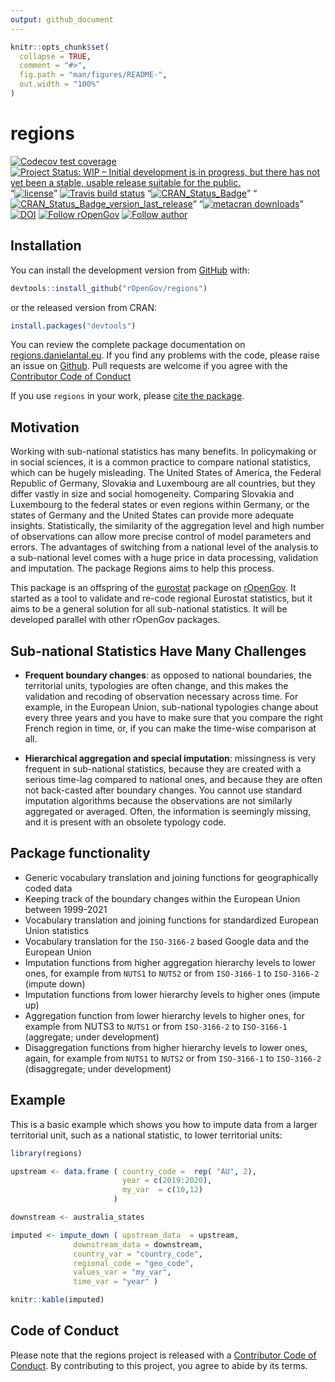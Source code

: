 ```yaml
---
output: github_document
---
```


<!-- README.md is generated from README.Rmd. Please edit that file -->

```r
knitr::opts_chunk$set(
  collapse = TRUE,
  comment = "#>",
  fig.path = "man/figures/README-",
  out.width = "100%"
)
```

# regions

<!-- badges: start -->
[![Codecov test coverage](https://codecov.io/gh/antaldaniel/regions/branch/master/graph/badge.svg)](https://codecov.io/gh/antaldaniel/regions?branch=master)
[![Project Status: WIP – Initial development is in progress, but there has not yet been a stable, usable release suitable for the public.](https://www.repostatus.org/badges/latest/wip.svg)](https://www.repostatus.org/#wip)
"[![license](https://img.shields.io/badge/license-GPL--3-blue.svg)](https://www.gnu.org/licenses/gpl-3.0.en.html)"
[![Travis build status](https://travis-ci.org/antaldaniel/regions.svg?branch=master)](https://travis-ci.org/antaldaniel/regions)
"[![CRAN_Status_Badge](https://www.r-pkg.org/badges/version/regions)](https://cran.r-project.org/package=regions)"
"[![CRAN_Status_Badge_version_last_release](https://www.r-pkg.org/badges/version-last-release/regions)](https://cran.r-project.org/package=regions)"
"[![metacran downloads](https://cranlogs.r-pkg.org/badges/regions)](https://cran.r-project.org/package=regions)"
[![DOI](https://zenodo.org/badge/DOI/10.5281/zenodo.3825696.svg)](https://doi.org/10.5281/zenodo.3825696)
[![Follow rOpenGov](https://img.shields.io/twitter/follow/ropengov.svg?style=social)](https://twitter.com/intent/follow?screen_name=ropengov) 
[![Follow author](https://img.shields.io/twitter/follow/antaldaniel.svg?style=social)](https://twitter.com/intent/follow?screen_name=antaldaniel)
<!-- badges: end -->

## Installation

You can install the development version from [GitHub](https://github.com/) with:

```r
devtools::install_github("rOpenGov/regions")
```

or the released version from CRAN:

```r
install.packages("devtools")
```

You can review the complete package documentation on  [regions.danielantal.eu](http://regions.danielantal.eu/). If you find any problems with the code, please raise an issue on [Github](https://github.com/antaldaniel/regions). Pull requests are welcome if you agree with the [Contributor Code of Conduct](https://contributor-covenant.org/version/2/0/CODE_OF_CONDUCT.html)

If you use `regions` in your work, please [cite the package](https://doi.org/10.5281/zenodo.3825696).

## Motivation 

Working with sub-national statistics has many benefits.  In policymaking or in social sciences, it is a common practice to compare national statistics, which can be hugely misleading.  The United States of America, the Federal Republic of Germany, Slovakia and Luxembourg are all countries, but they differ vastly in size and social homogeneity.  Comparing Slovakia and Luxembourg to the federal states or even regions within Germany, or the states of Germany and the United States can provide more adequate insights.  Statistically, the similarity of the aggregation level and high number of observations can allow more precise control of model parameters and errors.
The advantages of switching from a national level of the analysis to a sub-national level comes with a huge price in data processing, validation and imputation.  The package Regions aims to help this process.

This package is an offspring of the [eurostat](http://ropengov.github.io/eurostat/) package on [rOpenGov](http://ropengov.github.io/). It started as a tool to validate and re-code regional Eurostat statistics, but it aims to be a general solution for all sub-national statistics. It will be developed parallel with other rOpenGov packages.

## Sub-national Statistics Have Many Challenges

- __Frequent boundary changes__:  as opposed to national boundaries, the territorial units, typologies are often change, and this makes the validation and recoding of observation necessary across time.  For example, in the European Union, sub-national typologies change about every three years and you have to make sure that you compare the right French region in time, or, if you can make the time-wise comparison at all.

- __Hierarchical aggregation and special imputation__: missingness is very frequent in sub-national statistics, because they are created with a serious time-lag compared to national ones, and because they are often not back-casted after boundary changes.  You cannot use standard imputation algorithms because the observations are not similarly aggregated or averaged.  Often, the information is seemingly missing, and it is present with an obsolete typology code.

## Package functionality 

* Generic vocabulary translation and joining functions for geographically coded data
* Keeping track of the boundary changes within the European Union between 1999-2021
* Vocabulary translation and joining functions for standardized European Union statistics
* Vocabulary translation for the `ISO-3166-2` based Google data and the European Union
* Imputation functions from higher aggregation hierarchy levels to lower ones, for example from `NUTS1` to `NUTS2` or from `ISO-3166-1` to `ISO-3166-2` (impute down)
* Imputation functions from lower hierarchy levels to higher ones (impute up)
* Aggregation function from lower hierarchy levels to higher ones, for example from NUTS3 to `NUTS1` or from `ISO-3166-2` to `ISO-3166-1` (aggregate; under development)
* Disaggregation functions from higher hierarchy levels to lower ones, again, for example from `NUTS1` to `NUTS2` or from `ISO-3166-1` to `ISO-3166-2`  (disaggregate; under development)

## Example

This is a basic example which shows you how to impute data from a larger territorial unit, such as a national statistic, to lower territorial units:

```r
library(regions)

upstream <- data.frame ( country_code =  rep( "AU", 2),
                         year = c(2019:2020),
                         my_var  = c(10,12)
                       )

downstream <- australia_states

imputed <- impute_down ( upstream_data  = upstream,
              downstream_data = downstream,
              country_var = "country_code",
              regional_code = "geo_code",
              values_var = "my_var",
              time_var = "year" )

knitr::kable(imputed)
```

## Code of Conduct

Please note that the regions project is released with a [Contributor Code of Conduct](https://contributor-covenant.org/version/2/0/CODE_OF_CONDUCT.html). By contributing to this project, you agree to abide by its terms.

